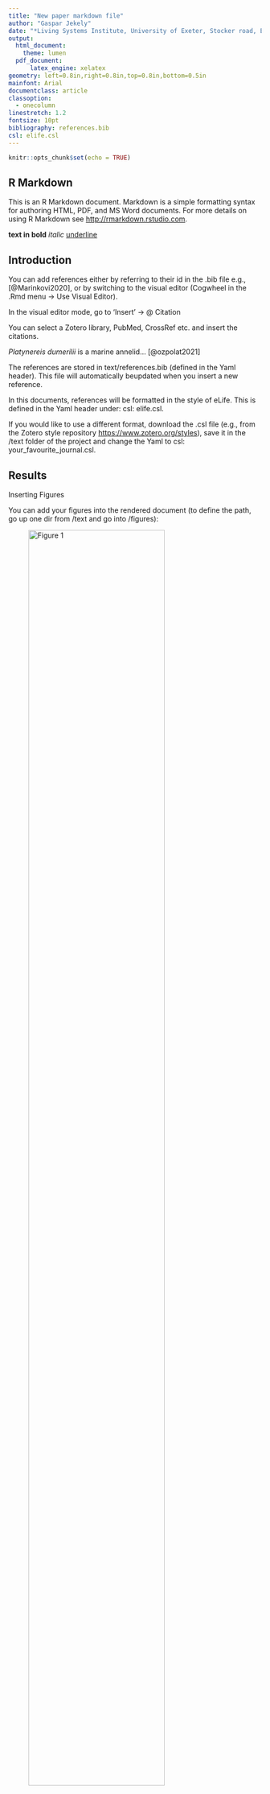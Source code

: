 ```yaml
---
title: "New paper markdown file"
author: "Gaspar Jekely"
date: "*Living Systems Institute, University of Exeter, Stocker road, Exeter, EX4 4QD, UK*"
output:
  html_document: 
    theme: lumen
  pdf_document: 
      latex_engine: xelatex
geometry: left=0.8in,right=0.8in,top=0.8in,bottom=0.5in
mainfont: Arial
documentclass: article
classoption:
  - onecolumn
linestretch: 1.2
fontsize: 10pt
bibliography: references.bib
csl: elife.csl
---
```


```r
knitr::opts_chunk$set(echo = TRUE)
```

## R Markdown

This is an R Markdown document. Markdown is a simple formatting syntax for authoring HTML, PDF, and MS Word documents. For more details on using R Markdown see <http://rmarkdown.rstudio.com>.

**text in bold** 
*italic* 
[underline]{.ul}

## Introduction

You can add references either by referring to their id in the .bib file e.g., [@Marinkovi2020], or by switching to the visual editor (Cogwheel in the .Rmd menu -\> Use Visual Editor).

In the visual editor mode, go to 'Insert' -\> @ Citation

You can select a Zotero library, PubMed, CrossRef etc. and insert the citations.

*Platynereis dumerilii* is a marine annelid... [@ozpolat2021]

The references are stored in text/references.bib (defined in the Yaml header). This file will automatically beupdated when you insert a new reference.

In this documents, references will be formatted in the style of eLife. This is defined in the Yaml header under: csl: elife.csl.

If you would like to use a different format, download the .csl file (e.g., from the Zotero style repository <https://www.zotero.org/styles>), save it in the /text folder of the project and change the Yaml to csl: your_favourite_journal.csl.

## Results

Inserting Figures

You can add your figures into the rendered document (to define the path, go up one dir from /text and go into /figures):

![Figure 1](../figures/Figure1.png){width="80%"}

Equations can also be inserted, Insert -\> Display Math:

$$
\bar{X} = \frac{\sum_{i=1}^{n} x_{i}}{n}
$$

## Materials and Methods

## Acknowledgements

We would like to thank the Jekely lab for the R project template (<https://github.com/JekelyLab/new_paper_template>) we used to write this paper. This work was funded by ...

## References {.unnumbered}

::: {#refs}
:::
